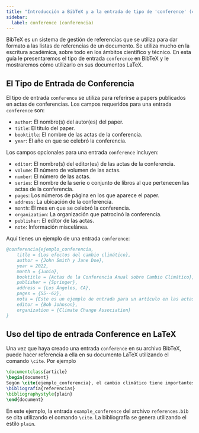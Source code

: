 ```yaml
---
title: "Introducción a BibTeX y a la entrada de tipo de 'conference' (conferencia)"
sidebar:
  label: conference (conferencia)
---
```



BibTeX es un sistema de gestión de referencias que se utiliza para dar formato a las listas de referencias de un documento. Se utiliza mucho en la escritura académica, sobre todo en los ámbitos científico y técnico. En esta guía le presentaremos el tipo de entrada `conference` en BibTeX y le mostraremos cómo utilizarlo en sus documentos LaTeX.

<CiteDrive/>

## El Tipo de Entrada de Conferencia

El tipo de entrada `conference` se utiliza para referirse a papers publicados en actas de conferencias. Los campos requeridos para una entrada `conference` son:

-   `author`: El nombre(s) del autor(es) del paper.
-   `title`: El título del paper.
-   `booktitle`: El nombre de las actas de la conferencia.
-   `year`: El año en que se celebró la conferencia.

Los campos opcionales para una entrada `conference` incluyen:

-   `editor`: El nombre(s) del editor(es) de las actas de la conferencia.
-   `volume`: El número de volumen de las actas.
-   `number`: El número de las actas.
-   `series`: El nombre de la serie o conjunto de libros al que pertenecen las actas de la conferencia.
-   `pages`: Los números de página en los que aparece el paper.
-   `address`: La ubicación de la conferencia.
-   `month`: El mes en que se celebró la conferencia.
-   `organization`: La organización que patrocinó la conferencia.
-   `publisher`: El editor de las actas.
-   `note`: Información miscelánea.

Aquí tienes un ejemplo de una entrada `conference`:

```bibtex
@conferencia{ejemplo_conferencia,
	title = {Los efectos del cambio climático},
	author = {John Smith y Jane Doe},
	year = 2022,
	month = {Junio},
	booktitle = {Actas de la Conferencia Anual sobre Cambio Climático},
	publisher = {Springer},
	address = {Los Ángeles, CA},
	pages = {55--62},
	nota = {Este es un ejemplo de entrada para un artículo en las actas de la conferencia},
	editor = {Bob Johnson},
	organization = {Climate Change Association}
}

```

## Uso del tipo de entrada Conference en LaTeX

Una vez que haya creado una entrada `conference` en su archivo BibTeX, puede hacer referencia a ella en su documento LaTeX utilizando el comando `\cite`. Por ejemplo

```latex
\documentclass{article}  
\begin{document}  
Según \cite{ejemplo_conferencia}, el cambio climático tiene importantes efectos sobre el planeta.  
\bibliografía{referencias} 
\bibliographystyle{plain}  
\end{document}
```

En este ejemplo, la entrada `example_conference` del archivo `references.bib` se cita utilizando el comando `\cite`. La bibliografía se genera utilizando el estilo `plain`.